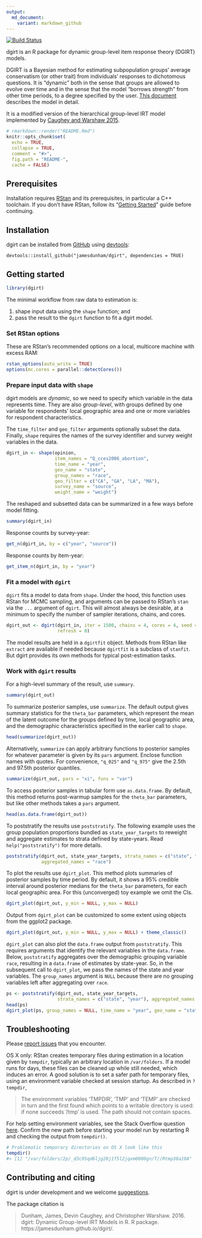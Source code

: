 ```yaml
---
output:
  md_document:
    variant: markdown_github
---
```

[![Build Status](https://travis-ci.org/jamesdunham/dgirt.svg?branch=master)](https://travis-ci.org/jamesdunham/dgirt)

dgirt is an R package for dynamic group-level item response theory (DGIRT)
models.

DGIRT is a Bayesian method for estimating subpopulation groups' average
conservatism (or other trait) from individuals' responses to dichotomous
questions. It is "dynamic" both in the sense that groups are allowed to evolve
over time and in the sense that the model "borrows strength" from other time
periods, to a degree specified by the user. [This
document](https://github.com/jamesdunham/dgirt/blob/master/inst/dgirt_details.pdf)
describes the model in detail.

It is a modified version of the hierarchical group-level IRT model
implemented by [Caughey and Warshaw 2015](http://pan.oxfordjournals.org/content/early/2015/02/04/pan.mpu021.full.pdf+html).

```r
# rmarkdown::render("README.Rmd")
knitr::opts_chunk$set(
  echo = TRUE,
  collapse = TRUE,
  comment = "#>",
  fig.path = "README-",
  cache = FALSE)
```

## Prerequisites

Installation requires [RStan](http://mc-stan.org/interfaces/rstan.html) and its
prerequisites, in particular a C++ toolchain. If you don't have RStan, follow
its "[Getting
Started](https://github.com/stan-dev/rstan/wiki/RStan-Getting-Started)" guide
before continuing.

## Installation

dgirt can be installed from [GitHub](https://github.com/jamesdunham/dgirt) using
[devtools](https://github.com/hadley/devtools/):
```
devtools::install_github("jamesdunham/dgirt", dependencies = TRUE)
```

## Getting started

```r
library(dgirt)
```

The minimal workflow from raw data to estimation is:

  1. shape input data using the `shape` function; and
  2. pass the result to the `dgirt` function to fit a dgirt model.

### Set RStan options

These are RStan's recommended options on a local, multicore machine with excess
RAM:

```r
rstan_options(auto_write = TRUE)
options(mc.cores = parallel::detectCores())
```

### Prepare input data with `shape`

dgirt models are *dynamic*, so we need to specify which variable in the data
represents time. They are also *group-level*, with groups defined by one
variable for respondents' local geographic area and one or more variables for
respondent characteristics.

The `time_filter` and `geo_filter` arguments optionally subset the data.
Finally, `shape` requires the names of the survey identifier and survey weight
variables in the data.

```r
dgirt_in <- shape(opinion,
                  item_names = "Q_cces2006_abortion",
                  time_name = "year",
                  geo_name = "state",
                  group_names = "race",
                  geo_filter = c("CA", "GA", "LA", "MA"),
                  survey_name = "source",
                  weight_name = "weight")
```

The reshaped and subsetted data can be summarized in a few ways before model
fitting.

```r
summary(dgirt_in)
```

Response counts by survey-year:
```r
get_n(dgirt_in, by = c("year", "source"))
```

Response counts by item-year:
```r
get_item_n(dgirt_in, by = "year")
```

### Fit a model with `dgirt`

`dgirt` fits a model to data from `shape`. Under the hood, this function uses
RStan for MCMC sampling, and arguments can be passed to RStan's `stan` via the
`...` argument of `dgirt`. This will almost always be desirable, at a minimum to
specify the number of sampler iterations, chains, and cores.

```r
dgirt_out <- dgirt(dgirt_in, iter = 1500, chains = 4, cores = 4, seed = 42,
                   refresh = 0)
```

The model results are held in a `dgirtfit` object. Methods from RStan like
`extract` are available if needed because `dgirtfit` is a subclass of `stanfit`.
But dgirt provides its own methods for typical post-estimation tasks.

### Work with `dgirt` results

For a high-level summary of the result, use `summary`.

```r
summary(dgirt_out)
```

To summarize posterior samples, use `summarize`. The default output gives
summary statistics for the `theta_bar` parameters, which represent the mean of
the latent outcome for the groups defined by time, local geographic area, and
the demographic characteristics specified in the earlier call to `shape`.

```r
head(summarize(dgirt_out))
```

Alternatively, `summarize` can apply arbitrary functions to posterior samples
for whatever parameter is given by its `pars` argument. Enclose function names
with quotes. For convenience, `"q_025"` and `"q_975"` give the 2.5th and 97.5th
posterior quantiles.

```r
summarize(dgirt_out, pars = "xi", funs = "var")
```

To access posterior samples in tabular form use `as.data.frame`. By default,
this method returns post-warmup samples for the `theta_bar` parameters, but like
other methods takes a `pars` argument.

```r
head(as.data.frame(dgirt_out))
```

To poststratify the results use `poststratify`. The following example uses the
group population proportions bundled as `state_year_targets` to reweight and
aggregate estimates to strata defined by state-years. Read
`help("poststratify")` for more details.

```r
poststratify(dgirt_out, state_year_targets, strata_names = c("state", "year"),
             aggregated_names = "race")
```

To plot the results use `dgirt_plot`. This method plots summaries of posterior
samples by time period. By default, it shows a 95% credible interval around
posterior medians for the `theta_bar` parameters, for each local geographic
area. For this (unconverged) toy example we omit the CIs.

```r
dgirt_plot(dgirt_out, y_min = NULL, y_max = NULL)
```

Output from `dgirt_plot` can be customized to some extent using objects from the
ggplot2 package.

```r
dgirt_plot(dgirt_out, y_min = NULL, y_max = NULL) + theme_classic()
```

`dgirt_plot` can also plot the `data.frame` output from `poststratify`. This
requires arguments that identify the relevant variables in the `data.frame`.
Below, `poststratify` aggregates over the demographic grouping variable `race`,
resulting in a `data.frame` of estimates by state-year. So, in the subsequent
call to `dgirt_plot`, we pass the names of the state and year variables. The
`group_names` argument is `NULL` because there are no grouping variables left
after aggregating over `race`.

```r
ps <- poststratify(dgirt_out, state_year_targets,
                   strata_names = c("state", "year"), aggregated_names = "race")
head(ps)
dgirt_plot(ps, group_names = NULL, time_name = "year", geo_name = "state")
```

## Troubleshooting

Please [report issues](https://github.com/jamesdunham/dgirt/issues) that you
encounter.

OS X only: RStan creates temporary files during estimation in a location given
by `tempdir`, typically an arbitrary location in `/var/folders`. If a model runs
for days, these files can be cleaned up while still needed, which induces an
error. A good solution is to set a safer path for temporary files, using an
environment variable checked at session startup. As described in `?tempdir`, 

> The environment variables ‘TMPDIR’, ‘TMP’ and ‘TEMP’ are checked in turn and
> the first found which points to a writable directory is used: if none succeeds
> ‘/tmp’ is used. The path should not contain spaces.  

For help setting environment variables, see the Stack Overflow question
[here](https://stackoverflow.com/questions/17107206/change-temporary-directory).
Confirm the new path before starting your model run by restarting R and checking
the output from `tempdir()`.

``` r
# Problematic temporary directories on OS X look like this
tempdir()   
#> [1] "/var/folders/2p/_d3c95qd6ljg28j1f5l2jqxm0000gn/T//Rtmp38a10A"
```

## Contributing and citing

dgirt is under development and we welcome
[suggestions](https://github.com/jamesdunham/dgirt/issues).

The package citation is 

> Dunham, James, Devin Caughey, and Christopher Warshaw. 2016. dgirt: Dynamic
> Group-level IRT Models in R. R package. https://jamesdunham.github.io/dgirt/.
